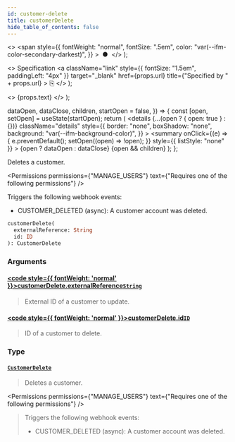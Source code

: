 ```yaml
---
id: customer-delete
title: customerDelete
hide_table_of_contents: false
---
```


  <>
    <span
      style={{
        fontWeight: "normal",
        fontSize: ".5em",
        color: "var(--ifm-color-secondary-darkest)",
      }}
    >
      &nbsp;●&nbsp;
    </span>
  </>
);

  <>
    Specification
    <a
      className="link"
      style={{ fontSize: "1.5em", paddingLeft: "4px" }}
      target="\_blank"
      href={props.url}
      title={"Specified by " + props.url}
    >
      ⎘
    </a>
  </>
);

  <>
    <span className={props.class}>{props.text}</span>
  </>
);


  dataOpen,
  dataClose,
  children,
  startOpen = false,
}) => {
  const [open, setOpen] = useState(startOpen);
  return (
    <details
      {...(open ? { open: true } : {})}
      className="details"
      style={{
        border: "none",
        boxShadow: "none",
        background: "var(--ifm-background-color)",
      }}
    >
      <summary
        onClick={(e) => {
          e.preventDefault();
          setOpen((open) => !open);
        }}
        style={{ listStyle: "none" }}
      >
        {open ? dataOpen : dataClose}
      </summary>
      {open && children}
    </details>
  );
};

Deletes a customer.

<Permissions
  permissions={"MANAGE_USERS"}
  text={"Requires one of the following permissions"}
/>

Triggers the following webhook events:

- CUSTOMER_DELETED (async): A customer account was deleted.

```graphql
customerDelete(
  externalReference: String
  id: ID
): CustomerDelete
```

### Arguments

#### [<code style={{ fontWeight: 'normal' }}>customerDelete.<b>externalReference</b></code>](#)<Bullet />[`String`](../../../api-reference/miscellaneous/scalars/string) <Badge class="badge badge--secondary" text="scalar"/>

> External ID of a customer to update.
>
> <Badge text="Added in Saleor 3.10" class="secondary margin-bottom--sm" />

#### [<code style={{ fontWeight: 'normal' }}>customerDelete.<b>id</b></code>](#)<Bullet />[`ID`](../../../api-reference/miscellaneous/scalars/id) <Badge class="badge badge--secondary" text="scalar"/>

> ID of a customer to delete.

### Type

#### [`CustomerDelete`](../../../api-reference/users/objects/customer-delete) <Badge class="badge badge--secondary" text="object"/>

> Deletes a customer.

<Permissions
  permissions={"MANAGE_USERS"}
  text={"Requires one of the following permissions"}
/>

> Triggers the following webhook events:
>
> - CUSTOMER_DELETED (async): A customer account was deleted.

